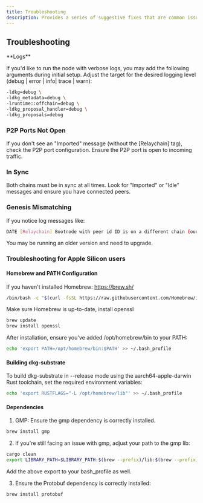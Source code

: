 ```yaml
---
title: Troubleshooting
description: Provides a series of suggestive fixes that are common issues when starting a Tangle node.
---
```



## Troubleshooting

<Callout>
**Logs**

If you'd like to run the node with verbose logs, you may add the following arguments during initial setup. Adjust the target for the desired logging level (debug | error | info| trace | warn):

```bash
-ldkg=debug \
-ldkg_metadata=debug \
-lruntime::offchain=debug \
-ldkg_proposal_handler=debug \
-ldkg_proposals=debug
```

</Callout>

### P2P Ports Not Open

If you don't see an "Imported" message (without the [Relaychain] tag), check the P2P port configuration. Ensure the P2P port is open to incoming traffic.

### In Sync

Both chains must be in sync at all times. Look for "Imported" or "Idle" messages and ensure you have connected peers.

### Genesis Mismatching

If you notice log messages like:

```bash
DATE [Relaychain] Bootnode with peer id ID is on a different chain (our genesis: 0x3f5... theirs: 0x45j...)
```

You may be running an older version and need to upgrade.

### Troubleshooting for Apple Silicon users

#### Homebrew and PATH Configuration

If you haven't installed Homebrew: https://brew.sh/

```bash
/bin/bash -c "$(curl -fsSL https://raw.githubusercontent.com/Homebrew/install/master/install.sh)"
```

Make sure Homebrew is up-to-date, install openssl

```bash
brew update
brew install openssl
```

After installation, ensure you've added /opt/homebrew/bin to your PATH:

```bash
echo 'export PATH=/opt/homebrew/bin:$PATH' >> ~/.bash_profile
```

#### Building dkg-substrate

To build dkg-substrate in --release mode using the aarch64-apple-darwin Rust toolchain, set the required environment variables:

```bash
echo 'export RUSTFLAGS="-L /opt/homebrew/lib"' >> ~/.bash_profile
```

#### Dependencies

1. GMP: Ensure the gmp dependency is correctly installed.

```bash
brew install gmp
```

2. If you're still facing an issue with gmp, adjust your path to the gmp lib:

```bash
cargo clean
export LIBRARY_PATH=$LIBRARY_PATH:$(brew --prefix)/lib:$(brew --prefix)/opt/gmp/lib
```

Add the above export to your bash_profile as well.

3. Ensure the Protobuf dependency is correctly installed:

```bash
brew install protobuf
```
